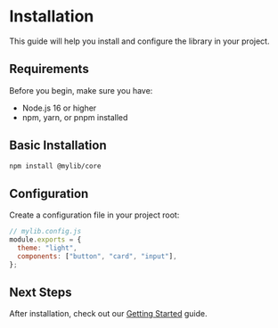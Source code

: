# Installation

This guide will help you install and configure the library in your project.

## Requirements

Before you begin, make sure you have:

- Node.js 16 or higher
- npm, yarn, or pnpm installed

## Basic Installation

```sh
npm install @mylib/core
```

## Configuration

Create a configuration file in your project root:

```js
// mylib.config.js
module.exports = {
  theme: "light",
  components: ["button", "card", "input"],
};
```

## Next Steps

After installation, check out our [Getting Started](/docs/introduction) guide.
